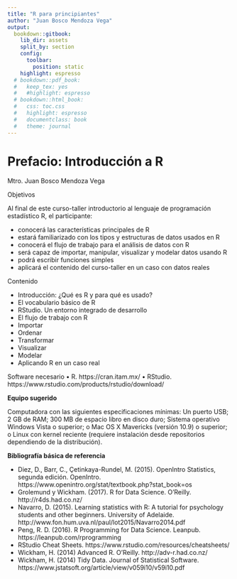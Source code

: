 ```yaml
---
title: "R para principiantes"
author: "Juan Bosco Mendoza Vega"
output:
  bookdown::gitbook:
    lib_dir: assets
    split_by: section
    config:
      toolbar:
        position: static
    highlight: espresso
  # bookdown::pdf_book:
  #   keep_tex: yes
  #   #highlight: espresso
  # bookdown::html_book:
  #   css: toc.css
  #   highlight: espresso
  #   documentclass: book
  #   theme: journal
---
```


# Prefacio: Introducción a R 
Mtro. Juan Bosco Mendoza Vega 

Objetivos

Al final de este curso-taller introductorio al lenguaje de programación estadístico R, el participante:

*	conocerá las características principales de R
*	estará familiarizado con los tipos y estructuras de datos usados en R
*	conocerá el flujo de trabajo para el análisis de datos con R
*	será capaz de importar, manipular, visualizar y modelar datos usando R
*	podrá escribir funciones simples
*	aplicará el contenido del curso-taller en un caso con datos reales

Contenido

*	Introducción: ¿Qué es R y para qué es usado?
*	El vocabulario básico de R
*	RStudio. Un entorno integrado de desarrollo
*	El flujo de trabajo con R
*	Importar
  *	Ordenar
  *	Transformar
  *	Visualizar
  *	Modelar
*	Aplicando R en un caso real 

Software necesario
•	R. https://cran.itam.mx/ 
•	RStudio. https://www.rstudio.com/products/rstudio/download/ 

**Equipo sugerido**

Computadora con las siguientes especificaciones mínimas: Un puerto USB; 2 GB de RAM; 300 MB de espacio libro en disco duro; Sistema operativo Windows Vista o superior; o Mac OS X Mavericks (versión 10.9) o superior; o Linux con kernel reciente (requiere instalación desde repositorios dependiendo de la distribución).

**Bibliografía básica de referencia**

*	Diez, D., Barr, C., Çetinkaya-Rundel, M. (2015). OpenIntro Statistics, segunda edición. OpenIntro. https://www.openintro.org/stat/textbook.php?stat_book=os 
*	Grolemund y Wickham. (2017). R for Data Science. O’Reilly. http://r4ds.had.co.nz/ 
*	Navarro, D. (2015). Learning statistics with R: A tutorial for psychology students and other beginners. University of Adelaide. http://www.fon.hum.uva.nl/paul/lot2015/Navarro2014.pdf 
*	Peng, R. D. (2016). R Programming for Data Science. Leanpub. https://leanpub.com/rprogramming 
*	RStudio Cheat Sheets. https://www.rstudio.com/resources/cheatsheets/
*	Wickham, H. (2014) Advanced R. O’Reilly.  http://adv-r.had.co.nz/ 
*	Wickham, H. (2014) Tidy Data. Journal of Statistical Software. https://www.jstatsoft.org/article/view/v059i10/v59i10.pdf 

